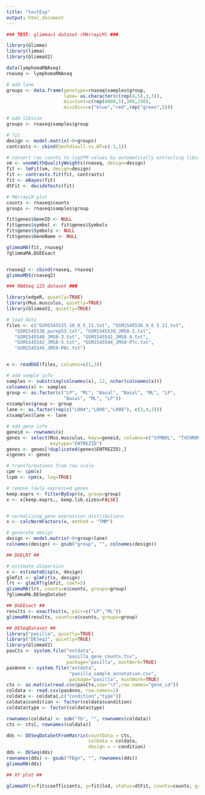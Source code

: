 ```yaml
---
title: "testExp"
output: html_document
---
```


```r

### TEST: glimmav1 dataset (MArrayLM) ###

library(Glimma)
library(limma)
library(GlimmaV2)

data(lymphomaRNAseq)
rnaseq <- lymphomaRNAseq

# add lane
groups <- data.frame(genotype=rnaseq$samples$group,
                     lane= as.character(c(rep(4,5),3,3)),
                     miscCont=c(rep(4000,5),300,250),
                     miscDisc=c("blue","red",rep("green",5)))

# add libsize
groups <- rnaseq$samples$group

# fit
design <- model.matrix(~0+groups)
contrasts <- cbind(Smchd1null.vs.WT=c(-1,1))

# convert raw counts to logCPM values by automatically extracting libsizes and normalisation factors from x
vm <- voomWithQualityWeights(rnaseq, design=design)
fit <- lmFit(vm, design=design)
fit <- contrasts.fit(fit, contrasts)
fit <- eBayes(fit)
dtFit <- decideTests(fit)

```

```r
# MArrayLM plot
counts <- rnaseq$counts
groups <- rnaseq$samples$group

fit$genes$GeneID <- NULL
fit$genes$symbol <- fit$genes$Symbols
fit$genes$Symbols <- NULL
fit$genes$GeneName <- NULL

glimmaMA(fit, rnaseq)
?glimmaMA.DGEExact


rnaseq2 <- cbind(rnaseq, rnaseq)
glimmaMDS(rnaseq2)
```


```r
### RNASeq 123 dataset ###

library(edgeR, quietly=TRUE)
library(Mus.musculus, quietly=TRUE)
library(GlimmaV2, quietly=TRUE)

# load data
files <- c("GSM1545535_10_6_5_11.txt", "GSM1545536_9_6_5_11.txt", 
   "GSM1545538_purep53.txt", "GSM1545539_JMS8-2.txt", 
   "GSM1545540_JMS8-3.txt", "GSM1545541_JMS8-4.txt", 
   "GSM1545542_JMS8-5.txt", "GSM1545544_JMS9-P7c.txt", 
   "GSM1545545_JMS9-P8c.txt")


x <- readDGE(files, columns=c(1,3))

# add sample info
samples <- substring(colnames(x), 12, nchar(colnames(x)))
colnames(x) <- samples
group <- as.factor(c("LP", "ML", "Basal", "Basal", "ML", "LP", 
                     "Basal", "ML", "LP"))
x$samples$group <- group
lane <- as.factor(rep(c("L004","L006","L008"), c(3,4,2)))
x$samples$lane <- lane

# add gene info
geneid <- rownames(x)
genes <- select(Mus.musculus, keys=geneid, columns=c("SYMBOL", "TXCHROM"), 
                keytype="ENTREZID")
genes <- genes[!duplicated(genes$ENTREZID),]
x$genes <- genes

# transformations from raw scale
cpm <- cpm(x)
lcpm <- cpm(x, log=TRUE)

# remove lowly expressed genes
keep.exprs <- filterByExpr(x, group=group)
x <- x[keep.exprs,, keep.lib.sizes=FALSE]


# normalising gene expression distributions
x <- calcNormFactors(x, method = "TMM")

# generate design
design <- model.matrix(~0+group+lane)
colnames(design) <- gsub("group", "", colnames(design))
```


```r
## DGELRT ##

# estimate dispersion
x <- estimateDisp(x, design)
glmfit <- glmFit(x, design)
lrt <- glmLRT(glmfit, coef=5)
glimmaMA(lrt, counts=x$counts, groups=group)
?glimmaMA.DESeqDataSet
```


```r
## DGEExact ##
results <- exactTest(x, pair=c("LP","ML"))
glimmaMA(results, counts=x$counts, groups=group)
```



```r
## DESeqDataset ##
library("pasilla", quietly=TRUE)
library("DESeq2", quietly=TRUE)
library(GlimmaV2)
pasCts <- system.file("extdata",
                      "pasilla_gene_counts.tsv",
                      package="pasilla", mustWork=TRUE)
pasAnno <- system.file("extdata",
                       "pasilla_sample_annotation.csv",
                       package="pasilla", mustWork=TRUE)
cts <- as.matrix(read.csv(pasCts,sep="\t",row.names="gene_id"))
coldata <- read.csv(pasAnno, row.names=1)
coldata <- coldata[,c("condition","type")]
coldata$condition <- factor(coldata$condition)
coldata$type <- factor(coldata$type)

rownames(coldata) <- sub("fb", "", rownames(coldata))
cts <- cts[, rownames(coldata)]

dds <- DESeqDataSetFromMatrix(countData = cts,
                              colData = coldata,
                              design = ~ condition)
dds <- DESeq(dds)
rownames(dds) <- gsub("FBgn", "", rownames(dds))
glimmaMA(dds)
```


```r
## XY plot ##

glimmaXY(x=fit$coefficients, y=fit$lod, status=dtFit, counts=counts, groups=groups)
         
```



